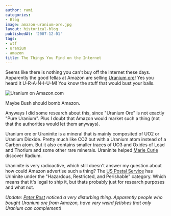```yaml
---
author: rami
categories:
- Blog
image: amazon-uranium-ore.jpg
layout: historical-blog
publishedAt: '2007-12-01'
tags:
- wtf
- uranium
- amazon
title: The Things You Find on the Internet
---
```


Seems like there is nothing you can't buy off the Internet these days. Apparently the good fellas at Amazon are selling [Uranium ore](http://www.amazon.com/Uranium-Ore/dp/B000796XXM)! Yes you heard it U-R-A-N-I-U-M! You know the stuff that would bust your balls.

![Uranium on Amazon.com](/assets/images/content/blog/amazon-uranium-ore.jpg)

Maybe Bush should bomb Amazon. 

Anyways I did some research about this, since "Uranium Ore" is not exactly "Pure Uranium". Plus I doubt that Amazon would market such a thing (not that the authorities would let them anyways).

Uranium ore or Uraninite is a mineral that is mainly composited of UO2 or Uranium Dioxide. Pretty much like CO2 but with a Uranium atom instead of a Carbon atom. But it also contains smaller traces of UO3 and Oxides of Lead and Thorium and some other rare minerals. Uraninite helped [Marie Curie](http://en.wikipedia.org/wiki/Maria\_Sklodowska-Curie) discover Radium.

Uraninite is very radioactive, which still doesn't answer my question about how could Amazon  advertise such a thing? The [US Postal Service](http://pe.usps.gov/text/pub52/pub52c3_024.htm) has Urininite under the "Hazardous, Restricted, and Perishable" category. Which means that it's legal to ship it, but thats probably just for research purposes and what not.

*Update: [Peter Rost](http://peterrost.blogspot.com/2007/11/amazoncom-sells-uranium.html) noticed a very disturbing thing. Apparently people who bought Uranium ore from Amazon, have very weird fetishes that only Uranium can complement!*